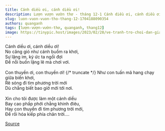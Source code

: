 ```yaml
---
title: Cánh diều ơi, cánh diều ơi!
description: Lượn vượn vườn thơ - tháng 12-1 Cánh diều ơi, cánh diều ơi! No căng gió như cánh buồm ra khơi,
slug: luon-vuon-vuon-tho-thang-12-1704188090354
authors: quanganh
tags: [lượn-vượn-vườn-thơ, quanganh, thang12]
image: https://tinypic.host/images/2023/02/28/ve-tranh-tro-choi-dan-gian.th.jpg
---
```


Cánh diều ơi, cánh diều ơi!\
No căng gió như cánh buồm ra khơi,\
Sự lặng im, ký ức ta ngồi đợi\
Để nỗi buồn lặng lẽ mà chơi vơi.\
\
Con thuyền ơi, con thuyền ơi!
{/* truncate */}
Như con tuấn mã hang chạy giữa biển khơi,\
Rẽ sóng đi tìm phương trời mới\
Dù chẳng biết bao giờ mới tới nơi.\
\
Xin cho tôi được làm một cánh diều\
Bay cao phấp phới chẳng khinh điêu,\
Hay con thuyền đi tìm phương trời mới,\
Để rồi hóa kiếp phía chân trời….

[Source](https://www.facebook.com/ape.poem/posts/pfbid0oVibtCXhHadSKUnktxuUnwEEUMVWacUqyFaMwp1RiT29JWnnapAkf3w9eruES6P7l)

